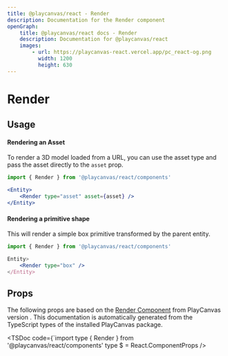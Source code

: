 ```yaml
---
title: @playcanvas/react - Render
description: Documentation for the Render component
openGraph:
    title: @playcanvas/react docs - Render
    description: Documentation for @playcanvas/react
    images:
        - url: https://playcanvas-react.vercel.app/pc_react-og.png
          width: 1200
          height: 630
---
```


# Render

## Usage

#### Rendering an Asset

To render a 3D model loaded from a URL, you can use the asset type and pass the asset directly to the `asset` prop.

```jsx copy
import { Render } from '@playcanvas/react/components'

<Entity>
    <Render type="asset" asset={asset} />
</Entity>
```

#### Rendering a primitive shape
This will render a simple box primitive transformed by the parent entity.

```jsx copy
import { Render } from '@playcanvas/react/components'

Entity>
    <Render type="box" />
</Entity>
```

## Props

The following props are based on the [Render Component](https://api.playcanvas.com/engine/classes/RenderComponent.html) from PlayCanvas version **<PcVersion />**. This documentation is automatically generated from the TypeScript types of the installed PlayCanvas package.

<TSDoc
  code={`import type { Render } from '@playcanvas/react/components'
type $ = React.ComponentProps<typeof Render>
/>
